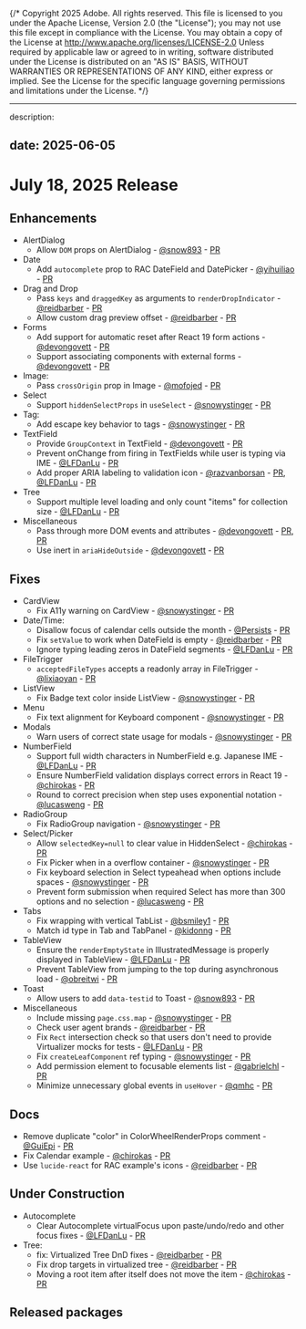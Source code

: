 {/* Copyright 2025 Adobe. All rights reserved.
This file is licensed to you under the Apache License, Version 2.0 (the "License");
you may not use this file except in compliance with the License. You may obtain a copy
of the License at http://www.apache.org/licenses/LICENSE-2.0
Unless required by applicable law or agreed to in writing, software distributed under
the License is distributed on an "AS IS" BASIS, WITHOUT WARRANTIES OR REPRESENTATIONS
OF ANY KIND, either express or implied. See the License for the specific language
governing permissions and limitations under the License. */}


---
description:

date: 2025-06-05
---

# July 18, 2025 Release


## Enhancements

* AlertDialog
  * Allow `DOM` props on AlertDialog - [@snow893](https://github.com/snow893) - [PR](https://github.com/adobe/react-spectrum/pull/8370)
* Date
  * Add `autocomplete` prop to RAC DateField and DatePicker - [@yihuiliao](https://github.com/yihuiliao) - [PR](https://github.com/adobe/react-spectrum/pull/7773)
* Drag and Drop
  * Pass `keys` and `draggedKey` as arguments to `renderDropIndicator` - [@reidbarber](https://github.com/reidbarber) - [PR](https://github.com/adobe/react-spectrum/pull/8459)
  * Allow custom drag preview offset - [@reidbarber](https://github.com/reidbarber) - [PR](https://github.com/adobe/react-spectrum/pull/8445)
* Forms
  * Add support for automatic reset after React 19 form actions - [@devongovett](https://github.com/devongovett) - [PR](https://github.com/adobe/react-spectrum/pull/8444)
  * Support associating components with external forms - [@devongovett](https://github.com/devongovett) - [PR](https://github.com/adobe/react-spectrum/pull/8411)
* Image:
  * Pass `crossOrigin` prop in Image - [@mofojed](https://github.com/mofojed) - [PR](https://github.com/adobe/react-spectrum/pull/8532)
* Select
  * Support `hiddenSelectProps` in `useSelect` - [@snowystinger](https://github.com/snowystinger) - [PR](https://github.com/adobe/react-spectrum/pull/8490)
* Tag:
  * Add escape key behavior to tags - [@snowystinger](https://github.com/snowystinger) - [PR](https://github.com/adobe/react-spectrum/pull/8399)
* TextField
  * Provide `GroupContext` in TextField - [@devongovett](https://github.com/devongovett) - [PR](https://github.com/adobe/react-spectrum/pull/8415)
  * Prevent onChange from firing in TextFields while user is typing via IME - [@LFDanLu](https://github.com/LFDanLu) - [PR](https://github.com/adobe/react-spectrum/pull/8519)
  * Add proper ARIA labeling to validation icon - [@razvanborsan](https://github.com/razvanborsan) - [PR](https://github.com/adobe/react-spectrum/pull/8429), [@LFDanLu](https://github.com/LFDanLu) - [PR](https://github.com/adobe/react-spectrum/pull/8435)
* Tree
  * Support multiple level loading and only count "items" for collection size - [@LFDanLu](https://github.com/LFDanLu) - [PR](https://github.com/adobe/react-spectrum/pull/8349)
* Miscellaneous
  * Pass through more DOM events and attributes - [@devongovett](https://github.com/devongovett) - [PR](https://github.com/adobe/react-spectrum/pull/8327), [PR](https://github.com/adobe/react-spectrum/pull/8525)
  * Use inert in `ariaHideOutside` - [@devongovett](https://github.com/devongovett) - [PR](https://github.com/adobe/react-spectrum/pull/8372)

## Fixes

* CardView
  * Fix A11y warning on CardView - [@snowystinger](https://github.com/snowystinger) - [PR](https://github.com/adobe/react-spectrum/pull/8496)
* Date/Time:
  * Disallow focus of calendar cells outside the month - [@Persists](https://github.com/Persists) - [PR](https://github.com/adobe/react-spectrum/pull/8129)
  * Fix `setValue` to work when DateField is empty - [@reidbarber](https://github.com/reidbarber) - [PR](https://github.com/adobe/react-spectrum/pull/8417)
  * Ignore typing leading zeros in DateField segments - [@LFDanLu](https://github.com/LFDanLu) - [PR](https://github.com/adobe/react-spectrum/pull/8447)
* FileTrigger
  * `acceptedFileTypes` accepts a readonly array in FileTrigger - [@lixiaoyan](https://github.com/lixiaoyan) - [PR](https://github.com/adobe/react-spectrum/pull/8477)
* ListView
  * Fix Badge text color inside ListView - [@snowystinger](https://github.com/snowystinger) - [PR](https://github.com/adobe/react-spectrum/pull/8449)
* Menu
  * Fix text alignment for Keyboard component - [@snowystinger](https://github.com/snowystinger) - [PR](https://github.com/adobe/react-spectrum/pull/8486)
* Modals
  * Warn users of correct state usage for modals - [@snowystinger](https://github.com/snowystinger) - [PR](https://github.com/adobe/react-spectrum/pull/8495)
* NumberField
  * Support full width characters in NumberField e.g. Japanese IME - [@LFDanLu](https://github.com/LFDanLu) - [PR](https://github.com/adobe/react-spectrum/pull/8418)
  * Ensure NumberField validation displays correct errors in React 19 - [@chirokas](https://github.com/chirokas) - [PR](https://github.com/adobe/react-spectrum/pull/8491)
  * Round to correct precision when step uses exponential notation - [@lucasweng](https://github.com/lucasweng) - [PR](https://github.com/adobe/react-spectrum/pull/8290)
* RadioGroup
  * Fix RadioGroup navigation - [@snowystinger](https://github.com/snowystinger) - [PR](https://github.com/adobe/react-spectrum/pull/8488)
* Select/Picker
  * Allow `selectedKey=null` to clear value in HiddenSelect - [@chirokas](https://github.com/chirokas) - [PR](https://github.com/adobe/react-spectrum/pull/8330)
  * Fix Picker when in a overflow container - [@snowystinger](https://github.com/snowystinger) - [PR](https://github.com/adobe/react-spectrum/pull/8419)
  * Fix keyboard selection in Select typeahead when options include spaces - [@snowystinger](https://github.com/snowystinger) - [PR](https://github.com/adobe/react-spectrum/pull/8497)
  * Prevent form submission when required Select has more than 300 options and no selection - [@lucasweng](https://github.com/lucasweng) - [PR](https://github.com/adobe/react-spectrum/pull/8280)
* Tabs
  * Fix wrapping with vertical TabList - [@bsmiley1](https://github.com/bsmiley1) - [PR](https://github.com/adobe/react-spectrum/pull/8201)
  * Match id type in Tab and TabPanel - [@kidonng](https://github.com/kidonng) - [PR](https://github.com/adobe/react-spectrum/pull/8423)
* TableView
  * Ensure the `renderEmptyState` in IllustratedMessage is properly displayed in TableView - [@LFDanLu](https://github.com/LFDanLu) - [PR](https://github.com/adobe/react-spectrum/pull/8416)
  * Prevent TableView from jumping to the top during asynchronous load - [@obreitwi](https://github.com/obreitwi) - [PR](https://github.com/adobe/react-spectrum/pull/8133)
* Toast
  * Allow users to add `data-testid` to Toast - [@snow893](https://github.com/snow893) - [PR](https://github.com/adobe/react-spectrum/pull/8408)
* Miscellaneous
  * Include missing `page.css.map` - [@snowystinger](https://github.com/snowystinger) - [PR](https://github.com/adobe/react-spectrum/pull/8414)
  * Check user agent brands - [@reidbarber](https://github.com/reidbarber) - [PR](https://github.com/adobe/react-spectrum/pull/8458)
  * Fix `Rect` intersection check so that users don't need to provide Virtualizer mocks for tests - [@LFDanLu](https://github.com/LFDanLu) - [PR](https://github.com/adobe/react-spectrum/pull/8396)
  * Fix `createLeafComponent` ref typing - [@snowystinger](https://github.com/snowystinger) - [PR](https://github.com/adobe/react-spectrum/pull/8507)
  * Add permission element to focusable elements list - [@gabrielchl](https://github.com/gabrielchl) - [PR](https://github.com/adobe/react-spectrum/pull/8356)
  * Minimize unnecessary global events in `useHover` - [@qmhc](https://github.com/qmhc) - [PR](https://github.com/adobe/react-spectrum/pull/8483)

## Docs

* Remove duplicate "color" in ColorWheelRenderProps comment - [@GuiEpi](https://github.com/GuiEpi) - [PR](https://github.com/adobe/react-spectrum/pull/8465)
* Fix Calendar example - [@chirokas](https://github.com/chirokas) - [PR](https://github.com/adobe/react-spectrum/pull/8529)
* Use `lucide-react` for RAC example's icons - [@reidbarber](https://github.com/reidbarber) - [PR](https://github.com/adobe/react-spectrum/pull/8516)


## Under Construction

* Autocomplete
  * Clear Autocomplete virtualFocus upon paste/undo/redo and other focus fixes - [@LFDanLu](https://github.com/LFDanLu) - [PR](https://github.com/adobe/react-spectrum/pull/8438)
* Tree:
  * fix: Virtualized Tree DnD fixes - [@reidbarber](https://github.com/reidbarber) - [PR](https://github.com/adobe/react-spectrum/pull/8526)
  * Fix drop targets in virtualized tree - [@reidbarber](https://github.com/reidbarber) - [PR](https://github.com/adobe/react-spectrum/pull/8427)
  * Moving a root item after itself does not move the item - [@chirokas](https://github.com/chirokas) - [PR](https://github.com/adobe/react-spectrum/pull/8436)



## Released packages